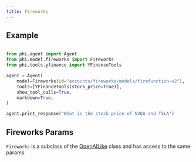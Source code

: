 ```yaml
---
title: Fireworks
---
```


## Example

<CodeGroup>

```python agent.py

from phi.agent import Agent
from phi.model.fireworks import Fireworks
from phi.tools.yfinance import YFinanceTools

agent = Agent(
    model=Fireworks(id="accounts/fireworks/models/firefunction-v2"),
    tools=[YFinanceTools(stock_price=True)],
    show_tool_calls=True,
    markdown=True,
)

agent.print_response("What is the stock price of NVDA and TSLA")

```

</CodeGroup>

## Fireworks Params

<Snippet file="model-fireworks-params.mdx" />

`Fireworks` is a subclass of the [OpenAILike](/reference/model/openai-like) class and has access to the same params.
